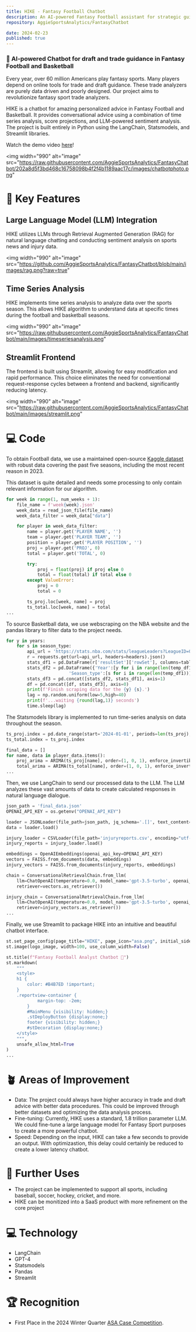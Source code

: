 ```yaml
---
title: HIKE - Fantasy Football Chatbot
description: An AI-powered Fantasy Football assistant for strategic guidance.
repository: AggieSportsAnalytics/FantasyChatbot

date: 2024-02-23
published: true
---
```


### 🏁 AI-powered Chatbot for draft and trade guidance in Fantasy Football and Basketball

Every year, over 60 million Americans play fantasy sports. Many players depend on online tools for trade and draft guidance. These trade analyzers are purely data driven and poorly designed. Our project aims to revolutionize fantasy sport trade analyzers.

HIKE is a chatbot for amazing personalized advice in Fantasy Football and Basketball. It provides conversational advice using a combination of time series analysis, score projections, and LLM-powered sentiment analysis. The project is built entirely in Python using the LangChain, Statsmodels, and Streamlit libraries.

Watch the demo video [here](https://www.youtube.com/watch?v=c6inhEnC4-I)!

<img
  width="990"
  alt="image"
  src="https://raw.githubusercontent.com/AggieSportsAnalytics/FantasyChatbot/202a8d5f3bd468c16758098b4f2f4b1189aac17c/images/chatbotphoto.png"
></img>

# 🔑 Key Features

## Large Language Model (LLM) Integration

HIKE utilizes LLMs through Retrieval Augmented Generation (RAG) for natural language chatting and conducting sentiment analysis on sports news and injury data.

<img
  width="990"
  alt="image"
  src="https://github.com/AggieSportsAnalytics/FantasyChatbot/blob/main/images/rag.png?raw=true"
></img>

## Time Series Analysis

HIKE implements time series analysis to analyze data over the sports season. This allows HIKE algorithm to understand data at specific times during the football and basketball seasons.

<img
  width="990"
  alt="image"
  src="https://raw.githubusercontent.com/AggieSportsAnalytics/FantasyChatbot/main/images/timeseriesanalysis.png"
></img>

## Streamlit Frontend

The frontend is built using Streamlit, allowing for easy modification and rapid performance. This choice eliminates the need for conventional request-response cycles between a frontend and backend, significantly reducing latency.

<img
  width="990"
  alt="image"
  src="https://raw.githubusercontent.com/AggieSportsAnalytics/FantasyChatbot/main/images/streamlit.png"
></img>

# 💻 Code

To obtain Football data, we use a maintained open-source [Kaggle dataset](https://www.kaggle.com/datasets/jpmiller/nfl-competition-data) with robust data covering the past five seasons, including the most recent reason in 2023.

This dataset is quite detailed and needs some processing to only contain relevant information for our algorithm.

```py
for week in range(1, num_weeks + 1):
    file_name = f'week{week}.json'
    week_data = read_json_file(file_name)
    week_data_filter = week_data["data"]

    for player in week_data_filter:
        name = player.get('PLAYER NAME', '')
        team = player.get('PLAYER TEAM', '')
        position = player.get('PLAYER POSITION', '')
        proj = player.get('PROJ', 0)
        total = player.get('TOTAL', 0)

        try:
            proj = float(proj) if proj else 0
            total = float(total) if total else 0
        except ValueError:
            proj = 0
            total = 0

        ts_proj.loc[week, name] = proj
        ts_total.loc[week, name] = total
...
```

To source Basketball data, we use webscraping on the NBA website and the pandas library to filter data to the project needs.

```py
for y in years:
    for s in season_type:
        api_url = 'https://stats.nba.com/stats/leagueLeaders?LeagueID=00&PerMode=PerGame&Scope=S&Season='+y+'&SeasonType='+s+'&StatCategory=PTS'
        r = requests.get(url=api_url, headers=headers).json()
        stats_df1 = pd.DataFrame(r['resultSet']['rowSet'], columns=table_headers)
        stats_df2 = pd.DataFrame({'Year':[y for i in range(len(temp_df1))],
                        'Season_type':[s for i in range(len(temp_df1))]})
        stats_df3 = pd.concat([stats_df2, stats_df1], axis=1)
        df = pd.concat([df, stats_df3], axis=0)
        print(f'Finish scraping data for the {y} {s}.')
        lag = np.random.uniform(low=5,high=40)
        print(f'...waiting {round(lag,1)} seconds')
        time.sleep(lag)
```

The Statsmodels library is implemented to run time-series analysis on data throughout the season.

```py
ts_proj.index = pd.date_range(start='2024-01-01', periods=len(ts_proj), freq='W')
ts_total.index = ts_proj.index

final_data = []
for name, data in player_data.items():
    proj_arima = ARIMA(ts_proj[name], order=(1, 0, 1), enforce_invertibility=True, enforce_stationarity=True).fit()
    total_arima = ARIMA(ts_total[name], order=(1, 0, 1), enforce_invertibility=True, enforce_stationarity=True).fit()
...
```

Then, we use LangChain to send our processed data to the LLM. The LLM analyzes these vast amounts of data to create calculated responses in natural language dialogue.

```py
json_path = 'final_data.json'
OPENAI_API_KEY = os.getenv("OPENAI_API_KEY")

loader = JSONLoader(file_path=json_path, jq_schema='.[]', text_content=False)
data = loader.load()

injury_loader = CSVLoader(file_path='injuryreports.csv', encoding="utf-8")
injury_reports = injury_loader.load()

embeddings = OpenAIEmbeddings(openai_api_key=OPENAI_API_KEY)
vectors = FAISS.from_documents(data, embeddings)
injury_vectors = FAISS.from_documents(injury_reports, embeddings)

chain = ConversationalRetrievalChain.from_llm(
    llm=ChatOpenAI(temperature=0.0, model_name='gpt-3.5-turbo', openai_api_key=OPENAI_API_KEY),
    retriever=vectors.as_retriever())

injury_chain = ConversationalRetrievalChain.from_llm(
    llm=ChatOpenAI(temperature=0.0, model_name='gpt-3.5-turbo', openai_api_key=OPENAI_API_KEY),
    retriever=injury_vectors.as_retriever())
...
```

Finally, we use Streamlit to package HIKE into an intuitive and beautiful chatbot interface.

```py
st.set_page_config(page_title="HIKE", page_icon="asa.png", initial_sidebar_state="auto", menu_items=None)
st.image(logo_image, width=100, use_column_width=False)

st.title(f"Fantasy Football Analyst Chatbot 🏈")
st.markdown(
    """
    <style>
    h1 {
        color: #B4B7ED !important;
    }
    .reportview-container {
            margin-top: -2em;
        }
        #MainMenu {visibility: hidden;}
        .stDeployButton {display:none;}
        footer {visibility: hidden;}
        #stDecoration {display:none;}
    </style>
    """,
    unsafe_allow_html=True
)
...
```

# 🪴 Areas of Improvement

- Data: The project could always have higher accuracy in trade and draft advice with better data procedures. This could be improved through better datasets and optimizing the data analysis process.
- Fine-tuning: Currently, HIKE uses a standard, 1.8 trillion parameter LLM. We could fine-tune a large language model for Fantasy Sport purposes to create a more powerful chatbot.
- Speed: Depending on the input, HIKE can take a few seconds to provide an output. With optimizastion, this delay could certainly be reduced to create a lower latency chatbot.

# 🚀 Further Uses

- The project can be implemented to support all sports, including baseball, soccer, hockey, cricket, and more.
- HIKE can be monitized into a SaaS product with more refinement on the core project

# 💻 Technology

- LangChain
- GPT-4
- Statsmodels
- Pandas
- Streamlit

# 🏆 Recognition

- First Place in the 2024 Winter Quarter [ASA Case Competition](https://raw.githubusercontent.com/AggieSportsAnalytics/FantasyChatbot/main/images/casecomp.png).
